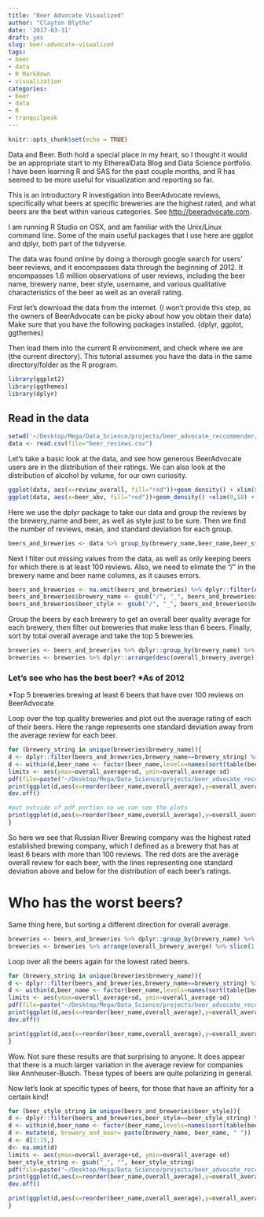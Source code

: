 ```yaml
---
title: "Beer Advocate Visualized"
author: "Clayton Blythe"
date: '2017-03-31'
draft: yes
slug: beer-advocate-visualized
tags:
- beer
- data
- R Markdown
- visualization
categories:
- beer
- data
- R
- tranquilpeak
---
```


```r
knitr::opts_chunk$set(echo = TRUE)
```

Data and Beer. Both hold a special place in my heart, so I thought it would be an appropriate start to my EtherealData Blog and Data Science portfolio. I have been learning R and SAS for the past couple months, and R has seemed to be more useful for visualization and reporting so far. 

This is an introductory R investigation into BeerAdvocate reviews, specifically what beers at specific breweries are the highest rated, and what beers are the best within various categories. See <http://beeradvocate.com>.

I am running R Studio on OSX, and am familiar with the Unix/Linux command line. Some of the main useful packages that I use here are ggplot and dplyr, both part of the tidyverse. 

The data was found online by doing a thorough google search for users' beer reviews, and it encompasses data through the beginning of 2012. It encompasses 1.6 million observations of user reviews, including the beer name, brewery name, beer style, username, and various qualitative characteristics of the beer as well as an overall rating. 

First let's download the data from the internet. (I won't provide this step, as the owners of BeerAdvocate can be picky about how you obtain their data) 
Make sure that you have the following packages installed. {dplyr, ggplot, ggthemes}

Then load them into the current R environment, and check where we are (the current directory). This tutorial assumes you have the data in the same directory/folder as the R program.

```r
library(ggplot2)
library(ggthemes)
library(dplyr)
```

## Read in the data
```r
setwd('~/Desktop/Mega/Data_Science/projects/beer_advocate_reccommender/data/')
data <- read.csv(file="beer_reviews.csv")
```

Let's take a basic look at the data, and see how generous BeerAdvocate users are in the distribution of their ratings. We can also look at the distribution of alcohol by volume, for our own curiosity.
```r
ggplot(data, aes(x=review_overall, fill="red"))+geom_density() + xlim(0,5)+theme_bw()
ggplot(data, aes(x=beer_abv, fill="red"))+geom_density() +xlim(0,18) + theme_bw()
```

Here we use the dplyr package to take our data and group the reviews by the brewery_name and beer, as well as style just to be sure. Then we find the number of reviews, mean, and standard deviation for each group.
```r
beers_and_breweries <- data %>% group_by(brewery_name,beer_name,beer_style)%>% summarise(overall_average= mean(review_overall), sd = sd(review_overall),aroma_average = mean(review_aroma), appearance_average = mean(review_appearance), palate_average=mean(review_palate), taste_average=mean(review_taste), n=n()) 


```
Next I filter out missing values from the data, as well as only keeping beers for which there is at least 100 reviews. Also, we need to elimate the "/" in the brewery name and beer name columns, as it causes errors.

```r
beers_and_breweries <- na.omit(beers_and_breweries) %>% dplyr::filter(n>=100) %>% dplyr::arrange(desc(n))
beers_and_breweries$brewery_name <- gsub("/", "_", beers_and_breweries$brewery_name)
beers_and_breweries$beer_style <- gsub("/", "_", beers_and_breweries$beer_style)
```

Group the beers by each brewery to get an overall beer quality average for each brewery, then filter out breweries that make less than 6 beers. Finally, sort by total overall average and take the top 5 breweries
```r
breweries <- beers_and_breweries %>% dplyr::group_by(brewery_name) %>% dplyr::summarise(overall_brewery_averge=mean(overall_average), n=n())  %>% dplyr::filter(n>=6) 
breweries <- breweries %>% dplyr::arrange(desc(overall_brewery_averge)) %>% dplyr::slice(1:15)
```


### Let's see who has the best beer? *As of 2012

*Top 5 breweries brewing at least 6 beers that have over 100 reviews on BeerAdvocate

Loop over the top quality breweries and plot out the average rating of each of their beers. Here the range represents one standard deviation away from the average review for each beer.

```r
for (brewery_string in unique(breweries$brewery_name)){
d <- dplyr::filter(beers_and_breweries,brewery_name==brewery_string) %>% arrange(desc(overall_average)) 
d <- within(d,beer_name <- factor(beer_name,levels=names(sort(table(beer_name),decreasing=TRUE))))
limits <- aes(ymax=overall_average+sd, ymin=overall_average-sd)
pdf(file=paste("~/Desktop/Mega/Data_Science/projects/beer_advocate_reccommender/figures/best_breweries/",brewery_string, "_beers.pdf", sep=""),width=16, height = 9)
print(ggplot(d,aes(x=reorder(beer_name,overall_average),y=overall_average, fill=beer_name)) + geom_point(shape=21, size=3, fill="red")  + geom_errorbar(limits,width=.2) +  geom_text(aes(x=beer_name,y=.29,label=paste(n,"reviews")),nudge_x=-.35) + coord_flip() + scale_y_continuous(expand = c(0, 0), limits = c(0, 5.5)) + ggtitle(paste("Average BeerAdvocate Review for", brewery_string, "Beers")) + theme_solarized() + theme(axis.text=element_text(size=14), plot.title = element_text(size=16,face="bold"), axis.title.y = element_blank(), axis.title.x=element_blank()))
dev.off()

#put outside of pdf portion so we can see the plots
print(ggplot(d,aes(x=reorder(beer_name,overall_average),y=overall_average, fill=beer_name)) + geom_point(shape=21, size=3, fill="red")  + geom_errorbar(limits,width=.2) +  geom_text(aes(x=beer_name,y=.29,label=paste(n,"reviews")),nudge_x=-.35) + coord_flip() + scale_y_continuous(expand = c(0, 0), limits = c(0, 5.5)) + ggtitle(paste("Average BeerAdvocate Review for", brewery_string, "Beers")) + theme_solarized() + theme(axis.text=element_text(size=14), plot.title = element_text(size=16,face="bold"), axis.title.y = element_blank(), axis.title.x=element_blank()))
}
```

So here we see that Russian River Brewing company was the highest rated established brewing company, which I defined as a brewery that has at least 6 bears with more than 100 reviews. The red dots are the average overall review for each beer, with the lines representing one standard deviation above and below for the distribution of each beer's ratings.


# Who has the worst beers?
Same thing here, but sorting a different direction for overall average.
```r
breweries <- beers_and_breweries %>% dplyr::group_by(brewery_name) %>% summarise(overall_brewery_averge=mean(overall_average), n=n())  %>% dplyr::filter(n>=6) 
breweries <- breweries %>% arrange(overall_brewery_averge) %>% slice(1:15)
```

Loop over all the beers again for the lowest rated beers.

```r
for (brewery_string in unique(breweries$brewery_name)){
d <- dplyr::filter(beers_and_breweries,brewery_name==brewery_string) %>% arrange(overall_average) 
d <- within(d,beer_name <- factor(beer_name,levels=names(sort(table(beer_name),decreasing=TRUE))))
limits <- aes(ymax=overall_average+sd, ymin=overall_average-sd)
pdf(file=paste("~/Desktop/Mega/Data_Science/projects/beer_advocate_reccommender/figures/worst_breweries/",brewery_string, "_beers.pdf", sep=""),width=16, height = 9)
print(ggplot(d,aes(x=reorder(beer_name,overall_average),y=overall_average, fill=beer_name)) + geom_point(shape=21, size=3, fill="red")  + geom_errorbar(limits,width=.2) +  geom_text(aes(x=beer_name,y=.29,label=paste(n,"reviews")),nudge_x=-.35) + coord_flip() + scale_y_continuous(expand = c(0, 0), limits = c(0, 5.5)) + ggtitle(paste("Average BeerAdvocate Review for", brewery_string, "Beers")) + theme_solarized() + theme(axis.text=element_text(size=14), plot.title = element_text(size=16,face="bold"), axis.title.y = element_blank(), axis.title.x=element_blank()))
dev.off()

print(ggplot(d,aes(x=reorder(beer_name,overall_average),y=overall_average, fill=beer_name)) + geom_point(shape=21, size=3, fill="red")  + geom_errorbar(limits,width=.2) +  geom_text(aes(x=beer_name,y=.29,label=paste(n,"reviews")),nudge_x=-.35) + coord_flip() + scale_y_continuous(expand = c(0, 0), limits = c(0, 5.5)) + ggtitle(paste("Average BeerAdvocate Review for", brewery_string, "Beers")) + theme_solarized() + theme(axis.text=element_text(size=14), plot.title = element_text(size=16,face="bold"), axis.title.y = element_blank(), axis.title.x=element_blank()))
}
```

Wow. Not sure these results are that surprising to anyone. It does appear that there is a much larger variation in the average review for companies like Annheuser-Busch. These types of beers are quite polarizing in general. 

Now let's look at specific types of beers, for those that have an affinity for a certain kind!

```r

for (beer_style_string in unique(beers_and_breweries$beer_style)){
d <- dplyr::filter(beers_and_breweries,beer_style==beer_style_string) %>% arrange(overall_average) 
d <- within(d,beer_name <- factor(beer_name,levels=names(sort(table(beer_name),decreasing=TRUE))))
d <- mutate(d, brewery_and_beer= paste(brewery_name, beer_name, " "))
d <- d[1:15,]
d<- na.omit(d)
limits <- aes(ymax=overall_average+sd, ymin=overall_average-sd)
beer_style_string <- gsub("_", "", beer_style_string)
pdf(file=paste("~/Desktop/Mega/Data_Science/projects/beer_advocate_reccommender/figures/beer_styles/",beer_style_string,".pdf", sep=""),width=16, height = 9)
print(ggplot(d,aes(x=reorder(beer_name,overall_average),y=overall_average, fill=beer_name)) + geom_point(shape=21, size=3, fill="red")  + geom_errorbar(limits,width=.2) +  geom_text(aes(x=beer_name,y=.29,label=paste(n,"reviews")),nudge_x=-.35) + coord_flip() + scale_y_continuous(expand = c(0, 0), limits = c(0, 5.5)) + ggtitle(paste("Average BeerAdvocate Review for", beer_style_string, "Style Beers")) + theme_solarized() + theme(axis.text=element_text(size=14), plot.title = element_text(size=16,face="bold"), axis.title.y = element_blank(), axis.title.x=element_blank()))
dev.off()

print(ggplot(d,aes(x=reorder(beer_name,overall_average),y=overall_average, fill=beer_name)) + geom_point(shape=21, size=3, fill="red")  + geom_errorbar(limits,width=.2) +  geom_text(aes(x=beer_name,y=.29,label=paste(n,"reviews")),nudge_x=-.35) + coord_flip() + scale_y_continuous(expand = c(0, 0), limits = c(0, 5.5)) + ggtitle(paste("Average BeerAdvocate Review for", beer_style_string, "Style Beers")) + theme_solarized() + theme(axis.text=element_text(size=14), plot.title = element_text(size=16,face="bold"), axis.title.y = element_blank(), axis.title.x=element_blank()))
}
```


